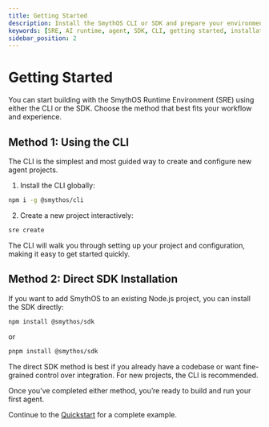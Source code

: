 ```yaml
---
title: Getting Started
description: Install the SmythOS CLI or SDK and prepare your environment for building AI agents.
keywords: [SRE, AI runtime, agent, SDK, CLI, getting started, installation]
sidebar_position: 2
---
```


# Getting Started

<InfoCallout title="Choose Your Path">
You can start building with the SmythOS Runtime Environment (SRE) using either the CLI or the SDK. Choose the method that best fits your workflow and experience.
</InfoCallout>

<Spacer size="md" />

## Method 1: Using the CLI <Badge type='Recommended' />

The CLI is the simplest and most guided way to create and configure new agent projects.

1. Install the CLI globally:
```bash
npm i -g @smythos/cli
```

2. Create a new project interactively:
```bash
sre create
```

<InfoCallout title="Step-by-Step Guidance">
The CLI will walk you through setting up your project and configuration, making it easy to get started quickly.
</InfoCallout>

<Spacer size="md" />

## Method 2: Direct SDK Installation

If you want to add SmythOS to an existing Node.js project, you can install the SDK directly:

```bash
npm install @smythos/sdk
```
or 

```bash
pnpm install @smythos/sdk
```

<WarningCallout title="When to Use the SDK Install">
The direct SDK method is best if you already have a codebase or want fine-grained control over integration.  
For new projects, the CLI is recommended.
</WarningCallout>

<Spacer size="md" />

Once you’ve completed either method, you’re ready to build and run your first agent.

Continue to the [Quickstart](/docs/agent-runtime/quickstart) for a complete example.

<Spacer size="md" />
